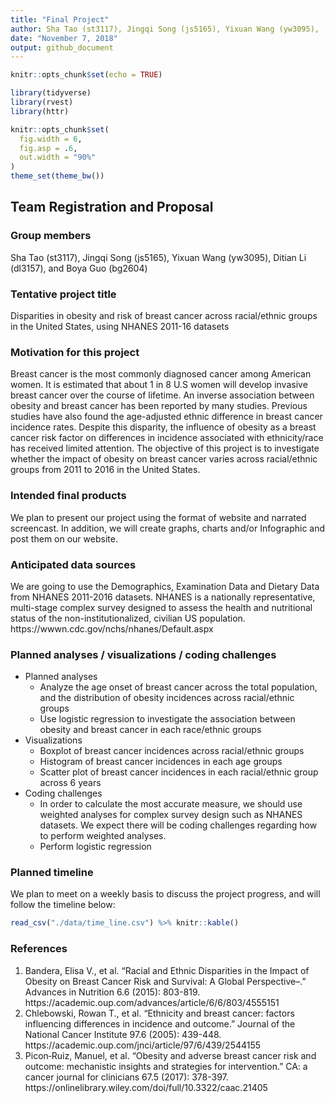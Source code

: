```yaml
---
title: "Final Project"
author: Sha Tao (st3117), Jingqi Song (js5165), Yixuan Wang (yw3095),  Ditian Li (dl3157),  Boya Guo (bg2604)
date: "November 7, 2018"
output: github_document
---
```


```r
knitr::opts_chunk$set(echo = TRUE)

library(tidyverse)
library(rvest)
library(httr)

knitr::opts_chunk$set(
  fig.width = 6,
  fig.asp = .6,
  out.width = "90%"
)
theme_set(theme_bw())
```

## Team Registration and Proposal

### Group members
Sha Tao (st3117), Jingqi Song (js5165), Yixuan Wang (yw3095),  Ditian Li (dl3157), and Boya Guo (bg2604)

### Tentative project title
Disparities in obesity and risk of breast cancer across racial/ethnic groups in the United States, using NHANES 2011-16 datasets

### Motivation for this project
Breast cancer is the most commonly diagnosed cancer among American women. It is estimated that about 1 in 8 U.S women will develop invasive breast cancer over the course of lifetime.  An inverse association between obesity and breast cancer has been reported by many studies. Previous studies have also found the age-adjusted ethnic difference in breast cancer incidence rates. Despite this disparity, the influence of obesity as a breast cancer risk factor on differences in incidence associated with ethnicity/race has received limited attention. The objective of this project is to investigate whether the impact of obesity on breast cancer varies across racial/ethnic groups from 2011 to 2016 in the United States. 

### Intended final products
We plan to present our project using the format of website and narrated screencast. In addition, we will create graphs, charts and/or Infographic and post them on our website. 

### Anticipated data sources
We are going to use the Demographics, Examination Data and Dietary Data from NHANES 2011-2016 datasets. NHANES is a nationally representative, multi-stage complex survey designed to assess the health and nutritional status of the non-institutionalized, civilian US population. https://wwwn.cdc.gov/nchs/nhanes/Default.aspx

### Planned analyses / visualizations / coding challenges
* Planned analyses
    + Analyze the age onset of breast cancer across the total population, and the distribution of obesity incidences across racial/ethnic groups
    + Use logistic regression to investigate the association between obesity and breast cancer in each race/ethnic groups 
* Visualizations
    + Boxplot of breast cancer incidences across racial/ethnic groups
    + Histogram of breast cancer incidences in each age groups
    + Scatter plot of breast cancer incidences in each racial/ethnic group across 6 years
* Coding challenges
    + In order to calculate the most accurate measure, we should use weighted analyses for complex survey design such as NHANES datasets. We expect there will be coding challenges regarding how to perform weighted analyses.
    + Perform logistic regression

### Planned timeline
We plan to meet on a weekly basis to discuss the project progress, and will follow the timeline below:
```r

read_csv("./data/time_line.csv") %>% knitr::kable()

```

### References
1. Bandera, Elisa V., et al. "Racial and Ethnic Disparities in the Impact of Obesity on Breast Cancer Risk and Survival: A Global Perspective–." Advances in Nutrition 6.6 (2015): 803-819. https://academic.oup.com/advances/article/6/6/803/4555151
2. Chlebowski, Rowan T., et al. "Ethnicity and breast cancer: factors influencing differences in incidence and outcome." Journal of the National Cancer Institute 97.6 (2005): 439-448. https://academic.oup.com/jnci/article/97/6/439/2544155
3. Picon‐Ruiz, Manuel, et al. "Obesity and adverse breast cancer risk and outcome: mechanistic insights and strategies for intervention." CA: a cancer journal for clinicians 67.5 (2017): 378-397.  https://onlinelibrary.wiley.com/doi/full/10.3322/caac.21405